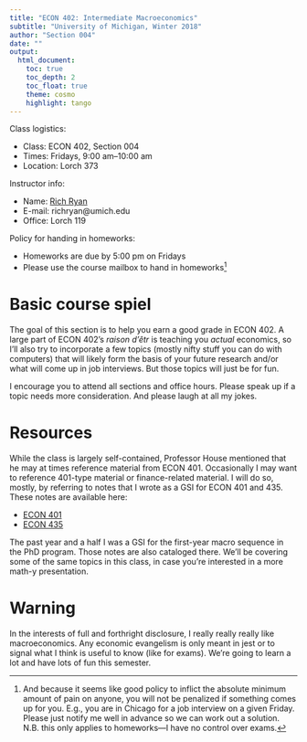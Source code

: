 ```yaml
---
title: "ECON 402: Intermediate Macroeconomics"
subtitle: "University of Michigan, Winter 2018"
author: "Section 004"
date: ""
output: 
  html_document:
    toc: true
    toc_depth: 2
    toc_float: true
    theme: cosmo
    highlight: tango
---
```


Class logistics:

* Class: ECON 402, Section 004
* Times: Fridays, 9:00 am&ndash;10:00 am
* Location: Lorch 373

Instructor info:

* Name: [Rich Ryan](https://richryan.github.io/)
* E-mail: richryan@umich.edu
* Office: Lorch 119

Policy for handing in homeworks:

* Homeworks are due by 5:00 pm on Fridays
* Please use the course mailbox to hand in homeworks[^1]

# Basic course spiel

The goal of this section is to help you earn a good grade in ECON 402.
A large part of ECON 402's _raison d'&ecirc;tr_ is teaching you _actual_ economics,
so I'll also try to incorporate a few topics (mostly nifty stuff you can do with computers) that will likely form the basis of your future research and/or what will come up in job interviews.
But those topics will just be for fun.

I encourage you to attend all sections and office hours.
Please speak up if a topic needs more consideration.
And please laugh at all my jokes.

# Resources

While the class is largely self-contained,
Professor House mentioned that he may at times reference material from ECON 401.
Occasionally I may want to reference 401-type material or finance-related material.
I will do so, mostly, by referring to notes that I wrote as a GSI for ECON 401 and 435.
These notes are available here:

* [ECON 401](https://richryan.github.io/notes/#intermediate-microeconomic-theory-econ-401)
* [ECON 435](https://richryan.github.io/notes/#financial-economics-econ-435)

The past year and a half I was a GSI for the first-year macro sequence in the PhD program.
Those notes are also cataloged there.
We'll be covering some of the same topics in this class, 
in case you're interested in a more math-y presentation.

# Warning

In the interests of full and forthright disclosure,
I really really really like macroeconomics.
Any economic evangelism is only meant in jest or to signal what I think is useful to know (like for exams).
We're going to learn a lot and have lots of fun this semester.

[^1]: And because it seems like good policy to inflict the absolute minimum amount of pain on anyone,
you will not be penalized if something comes up for you.
E.g., you are in Chicago for a job interview on a given Friday.
Please just notify me well in advance so we can work out a solution.
N.B. this only applies to homeworks&mdash;I have no control over exams.